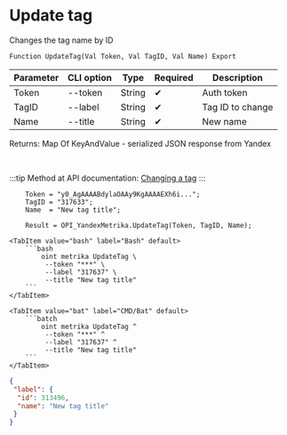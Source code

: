 ﻿---
sidebar_position: 2
description: Update tag and other functions to work with Yandex Metrika in the Open Integration Package, a free open-source integration library for 1C:Enterprise 8, OneScript and CLI
keywords: [1C, 1С, 1С:Enterprise, 1С:Enterprise 8.3, API, Integration, Services, Exchange, OneScript, CLI, Yandex Metrika]
---


# Update tag
 Changes the tag name by ID



`Function UpdateTag(Val Token, Val TagID, Val Name) Export`

  | Parameter | CLI option | Type | Required | Description |
  |-|-|-|-|-|
  | Token | --token | String | &#x2714; | Auth token |
  | TagID | --label | String | &#x2714; | Tag ID to change |
  | Name | --title | String | &#x2714; | New name |

  
  Returns:  Map Of KeyAndValue - serialized JSON response from Yandex

<br/>

:::tip
Method at API documentation: [Changing a tag](https://yandex.ru/dev/metrika/en/management/openapi/label/updateLabel)
:::
<br/>



```bsl title="1C:Enterprise/OneScript code example"
    Token = "y0_AgAAAABdylaOAAy9KgAAAAEXh6i...";
    TagID = "317633";
    Name  = "New tag title";

    Result = OPI_YandexMetrika.UpdateTag(Token, TagID, Name);
```
 

 <Tabs>
  
    <TabItem value="bash" label="Bash" default>
        ```bash
            oint metrika UpdateTag \
             --token "***" \
             --label "317637" \
             --title "New tag title"
        ```
    </TabItem>
  
    <TabItem value="bat" label="CMD/Bat" default>
        ```batch
            oint metrika UpdateTag ^
             --token "***" ^
             --label "317637" ^
             --title "New tag title"
        ```
    </TabItem>
</Tabs>


```json title="Result"
{
 "label": {
  "id": 313496,
  "name": "New tag title"
 }
}
```
